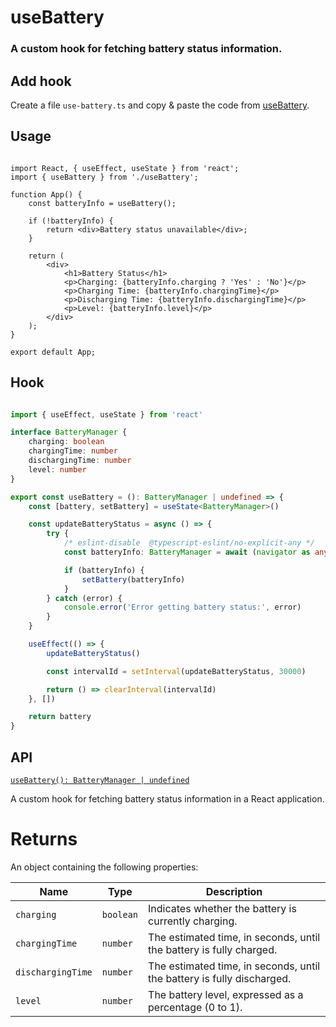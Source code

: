 # useBattery

<h3 className="mt-4 text-xl font-normal text-gray-400">A custom hook for fetching battery status information.</h3>

## Add hook

Create a file `use-battery.ts` and copy & paste the code from [useBattery](/hooks/use-battery#hook).

## Usage

```tsx {3,6}

import React, { useEffect, useState } from 'react';
import { useBattery } from './useBattery';

function App() {
    const batteryInfo = useBattery();

    if (!batteryInfo) {
        return <div>Battery status unavailable</div>;
    }

    return (
        <div>
            <h1>Battery Status</h1>
            <p>Charging: {batteryInfo.charging ? 'Yes' : 'No'}</p>
            <p>Charging Time: {batteryInfo.chargingTime}</p>
            <p>Discharging Time: {batteryInfo.dischargingTime}</p>
            <p>Level: {batteryInfo.level}</p>
        </div>
    );
}

export default App;

```

## Hook

```ts

import { useEffect, useState } from 'react'

interface BatteryManager {
    charging: boolean
    chargingTime: number
    dischargingTime: number
    level: number
}

export const useBattery = (): BatteryManager | undefined => {
    const [battery, setBattery] = useState<BatteryManager>()

    const updateBatteryStatus = async () => {
        try {
            /* eslint-disable  @typescript-eslint/no-explicit-any */
            const batteryInfo: BatteryManager = await (navigator as any).getBattery()

            if (batteryInfo) {
                setBattery(batteryInfo)
            }
        } catch (error) {
            console.error('Error getting battery status:', error)
        }
    }

    useEffect(() => {
        updateBatteryStatus()

        const intervalId = setInterval(updateBatteryStatus, 30000)

        return () => clearInterval(intervalId)
    }, [])

    return battery
}

```
## API

[`useBattery(): BatteryManager | undefined`](/hooks/use-battery#hook)

A custom hook for fetching battery status information in a React application.

 <h1 className='text-xl font-medium mt-6'>Returns</h1>

An object containing the following properties:

| Name             | Type      | Description                                                             |
| ---------------- | --------- | ----------------------------------------------------------------------- |
| `charging`       | `boolean` | Indicates whether the battery is currently charging.                   |
| `chargingTime`   | `number`  | The estimated time, in seconds, until the battery is fully charged.    |
| `dischargingTime`| `number`  | The estimated time, in seconds, until the battery is fully discharged. |
| `level`          | `number`  | The battery level, expressed as a percentage (0 to 1).                 |

